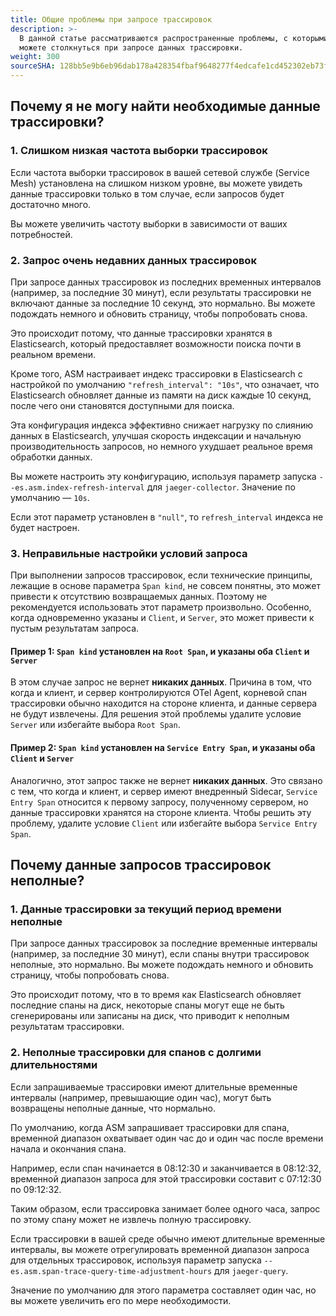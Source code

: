 ```yaml
---
title: Общие проблемы при запросе трассировок
description: >-
  В данной статье рассматриваются распространенные проблемы, с которыми вы
  можете столкнуться при запросе данных трассировки.
weight: 300
sourceSHA: 128bb5e9b6eb96dab178a428354fbaf9648277f4edcafe1cd452302eb73fc382
---
```


## Почему я не могу найти необходимые данные трассировки?

### 1. Слишком низкая частота выборки трассировок

Если частота выборки трассировок в вашей сетевой службе (Service Mesh) установлена на слишком низком уровне, вы можете увидеть данные трассировки только в том случае, если запросов будет достаточно много.

Вы можете увеличить частоту выборки в зависимости от ваших потребностей.

### 2. Запрос очень недавних данных трассировок

При запросе данных трассировок из последних временных интервалов (например, за последние 30 минут), если результаты трассировки не включают данные за последние 10 секунд, это нормально. Вы можете подождать немного и обновить страницу, чтобы попробовать снова.

Это происходит потому, что данные трассировки хранятся в Elasticsearch, который предоставляет возможности поиска почти в реальном времени.

Кроме того, ASM настраивает индекс трассировки в Elasticsearch с настройкой по умолчанию `"refresh_interval": "10s"`, что означает, что Elasticsearch обновляет данные из памяти на диск каждые 10 секунд, после чего они становятся доступными для поиска.

Эта конфигурация индекса эффективно снижает нагрузку по слиянию данных в Elasticsearch, улучшая скорость индексации и начальную производительность запросов, но немного ухудшает реальное время обработки данных.

Вы можете настроить эту конфигурацию, используя параметр запуска `--es.asm.index-refresh-interval` для `jaeger-collector`. Значение по умолчанию — `10s`.

Если этот параметр установлен в `"null"`, то `refresh_interval` индекса не будет настроен.

### 3. Неправильные настройки условий запроса

При выполнении запросов трассировок, если технические принципы, лежащие в основе параметра `Span kind`, не совсем понятны, это может привести к отсутствию возвращаемых данных. Поэтому не рекомендуется использовать этот параметр произвольно. Особенно, когда одновременно указаны и `Client`, и `Server`, это может привести к пустым результатам запроса.

#### Пример 1: `Span kind` установлен на `Root Span`, и указаны оба `Client` и `Server`

В этом случае запрос не вернет **никаких данных**. Причина в том, что когда и клиент, и сервер контролируются OTel Agent, корневой спан трассировки обычно находится на стороне клиента, и данные сервера не будут извлечены. Для решения этой проблемы удалите условие `Server` или избегайте выбора `Root Span`.

#### Пример 2: `Span kind` установлен на `Service Entry Span`, и указаны оба `Client` и `Server`

Аналогично, этот запрос также не вернет **никаких данных**. Это связано с тем, что когда и клиент, и сервер имеют внедренный Sidecar, `Service Entry Span` относится к первому запросу, полученному сервером, но данные трассировки хранятся на стороне клиента. Чтобы решить эту проблему, удалите условие `Client` или избегайте выбора `Service Entry Span`.

## Почему данные запросов трассировок неполные?

### 1. Данные трассировки за текущий период времени неполные

При запросе данных трассировок за последние временные интервалы (например, за последние 30 минут), если спаны внутри трассировок неполные, это нормально. Вы можете подождать немного и обновить страницу, чтобы попробовать снова.

Это происходит потому, что в то время как Elasticsearch обновляет последние спаны на диск, некоторые спаны могут еще не быть сгенерированы или записаны на диск, что приводит к неполным результатам трассировки.

### 2. Неполные трассировки для спанов с долгими длительностями

Если запрашиваемые трассировки имеют длительные временные интервалы (например, превышающие один час), могут быть возвращены неполные данные, что нормально.

По умолчанию, когда ASM запрашивает трассировки для спана, временной диапазон охватывает один час до и один час после времени начала и окончания спана.

Например, если спан начинается в 08:12:30 и заканчивается в 08:12:32, временной диапазон запроса для этой трассировки составит с 07:12:30 по 09:12:32.

Таким образом, если трассировка занимает более одного часа, запрос по этому спану может не извлечь полную трассировку.

Если трассировки в вашей среде обычно имеют длительные временные интервалы, вы можете отрегулировать временной диапазон запроса для отдельных трассировок, используя параметр запуска `--es.asm.span-trace-query-time-adjustment-hours` для `jaeger-query`.

Значение по умолчанию для этого параметра составляет один час, но вы можете увеличить его по мере необходимости.
